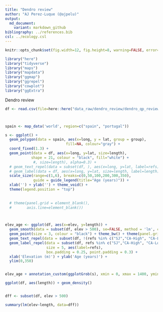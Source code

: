 ```yaml
---
title: "Dendro review"
author: "AJ Perez-Luque (@ajpelu)"
output: 
  md_document:
    variant: markdown_github
bibliography: ../references.bib 
csl: ../ecology.csl
---
```


```r
knitr::opts_chunk$set(fig.width=12, fig.height=8, warning=FALSE, error=TRUE, message=FALSE)
```


```r
library("here")
library("tidyverse")
library("maps")
library("mapdata")
library("ggmap")
library("ggrepel")
library("cowplot")
library("ggExtra")
```

Dendro review 

```r
df <- read.csv(file=here::here("data_raw/dendro_review/dendro_qp_review.csv"), header=TRUE)



spain <- map_data('world', region=c("spain", "portugal"))

s <- ggplot() + 
  geom_polygon(data = spain, aes(x=long, y = lat, group = group),
                            fill=NA, colour="gray") + 
  coord_fixed(1.3) +
  geom_point(data = df, aes(x=long, y=lat, size=length), 
            shape = 21, colour = "black", fill="white") +
             #, size=length), alpha=0.3) + 
  # geom_text_repel(data = subset(df, ), aes(x=long, y=lat, label=refs)) + 
  # geom_label(data = df, aes(x=long, y=lat, size=length, label=length)) +
  scale_size(range=c(1,6), breaks=c(0,50,100,200,300,350),
             guide = guide_legend(title="Age (years)")) + 
  xlab('') + ylab('') + theme_void() + 
  theme(legend.position = "top")
  
  
  # theme(panel.grid = element_blank(),
  #       axis.line=element_blank())



elev_age <- ggplot(df, aes(x=elev, y=length)) + 
  geom_smooth(data = subset(df, elev > 500), se=FALSE, method = 'lm', colour="gray") +
  geom_point(size = 3, colour = "black") + theme_bw() + theme(panel.grid = element_blank()) + 
  geom_text_repel(data = subset(df, !(refs %in% c("SJ","CA-High", "CA-Low"))), size = 3, aes(label=refs)) +
  geom_label_repel(data = subset(df, refs %in% c("SJ","CA-High", "CA-Low")), 
                   size = 5, aes(label=refs),
                   box.padding = 0.25, point.padding = 0.3) +
  xlab('Elevation (m)') + ylab('Age (years)') +
  ylim(0,350)


elev_age + annotation_custom(ggplotGrob(s), xmin = 0, xmax = 1400, ymin = 160) 

```

```r
ggplot(df, aes(length)) + geom_density()


dff <- subset(df, elev > 500)

summary(lm(elev~length, data=dff))
```


